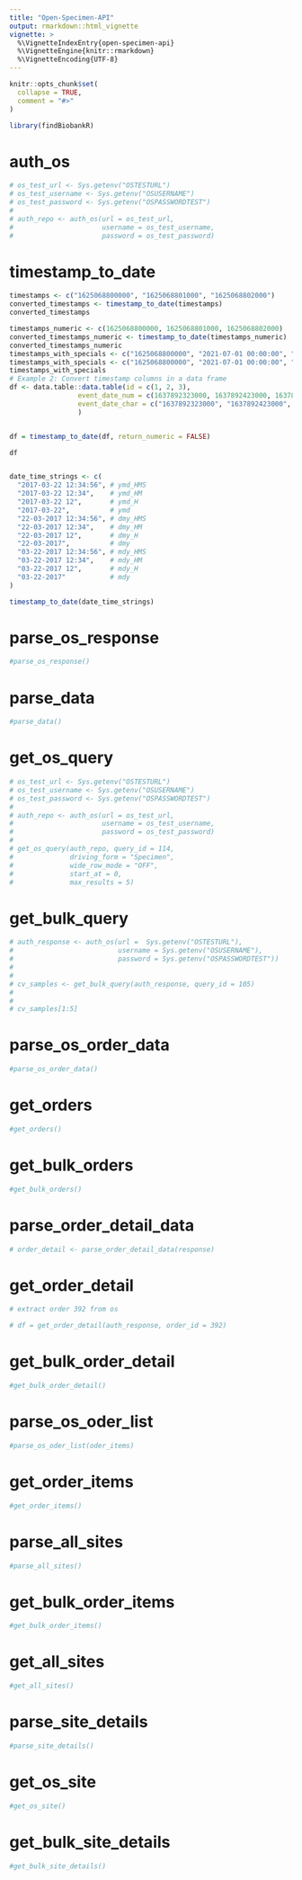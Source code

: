 ```yaml
---
title: "Open-Specimen-API"
output: rmarkdown::html_vignette
vignette: >
  %\VignetteIndexEntry{open-specimen-api}
  %\VignetteEngine{knitr::rmarkdown}
  %\VignetteEncoding{UTF-8}
---
```


```r
knitr::opts_chunk$set(
  collapse = TRUE,
  comment = "#>"
)
```

```r
library(findBiobankR)
```

<!-- WARNING - This vignette is generated by {fusen} from dev/OpenSpecimenAPI.Rmd: do not edit by hand -->

# auth_os

```r

# os_test_url <- Sys.getenv("OSTESTURL")
# os_test_username <- Sys.getenv("OSUSERNAME")
# os_test_password <- Sys.getenv("OSPASSWORDTEST")
# 
# auth_repo <- auth_os(url = os_test_url,
#                      username = os_test_username,
#                      password = os_test_password)

```

# timestamp_to_date

```r

timestamps <- c("1625068800000", "1625068801000", "1625068802000")
converted_timestamps <- timestamp_to_date(timestamps)
converted_timestamps

timestamps_numeric <- c(1625068800000, 1625068801000, 1625068802000)
converted_timestamps_numeric <- timestamp_to_date(timestamps_numeric)
converted_timestamps_numeric
timestamps_with_specials <- c("1625068800000", "2021-07-01 00:00:00", "1625068800/1000")
timestamps_with_specials <- c("1625068800000", "2021-07-01 00:00:00", "1625068800/1000")
timestamps_with_specials
# Example 2: Convert timestamp columns in a data frame
df <- data.table::data.table(id = c(1, 2, 3),
                 event_date_num = c(1637892323000, 1637892423000, 1637892523000),
                 event_date_char = c("1637892323000", "1637892423000", "1637892523000")
                 )


df = timestamp_to_date(df, return_numeric = FALSE)

df


date_time_strings <- c(
  "2017-03-22 12:34:56", # ymd_HMS
  "2017-03-22 12:34",    # ymd_HM
  "2017-03-22 12",       # ymd_H
  "2017-03-22",          # ymd
  "22-03-2017 12:34:56", # dmy_HMS
  "22-03-2017 12:34",    # dmy_HM
  "22-03-2017 12",       # dmy_H
  "22-03-2017",          # dmy
  "03-22-2017 12:34:56", # mdy_HMS
  "03-22-2017 12:34",    # mdy_HM
  "03-22-2017 12",       # mdy_H
  "03-22-2017"           # mdy
)

timestamp_to_date(date_time_strings)


```

# parse_os_response

```r
#parse_os_response()
```

# parse_data

```r
#parse_data()
```

# get_os_query

```r

# os_test_url <- Sys.getenv("OSTESTURL")
# os_test_username <- Sys.getenv("OSUSERNAME")
# os_test_password <- Sys.getenv("OSPASSWORDTEST")
# 
# auth_repo <- auth_os(url = os_test_url,
#                      username = os_test_username,
#                      password = os_test_password)
# 
# get_os_query(auth_repo, query_id = 114,
#              driving_form = "Specimen",
#              wide_row_mode = "OFF",
#              start_at = 0,
#              max_results = 5)
```

# get_bulk_query

```r


# auth_response <- auth_os(url =  Sys.getenv("OSTESTURL"),
#                          username = Sys.getenv("OSUSERNAME"),
#                          password = Sys.getenv("OSPASSWORDTEST"))
# 
# 
# cv_samples <- get_bulk_query(auth_response, query_id = 105)
#   
# 
# cv_samples[1:5]
```

# parse_os_order_data

```r
#parse_os_order_data()
```

# get_orders

```r
#get_orders()
```

# get_bulk_orders

```r
#get_bulk_orders()
```

# parse_order_detail_data

```r

# order_detail <- parse_order_detail_data(response)

```

# get_order_detail

```r
# extract order 392 from os

# df = get_order_detail(auth_response, order_id = 392)

```

# get_bulk_order_detail

```r
#get_bulk_order_detail()
```

# parse_os_oder_list

```r

#parse_os_oder_list(oder_items)

```

# get_order_items

```r
#get_order_items()
```

# parse_all_sites

```r
#parse_all_sites()
```

# get_bulk_order_items

```r
#get_bulk_order_items()
```

# get_all_sites

```r
#get_all_sites()
```

# parse_site_details

```r
#parse_site_details()
```

# get_os_site

```r
#get_os_site()
```

# get_bulk_site_details

```r
#get_bulk_site_details()
```

